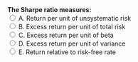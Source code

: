 ::: {.question-block}
<form onsubmit="event.preventDefault(); checkAnswer('module3_mcq_q33')" data-correct-answer="B">
<strong style="display: block;">The Sharpe ratio measures:</strong>
<label><input type="radio" name="module3_mcq_q33" value="A"> A. Return per unit of unsystematic risk</label><br>
<label><input type="radio" name="module3_mcq_q33" value="B"> B. Excess return per unit of total risk</label><br>
<label><input type="radio" name="module3_mcq_q33" value="C"> C. Excess return per unit of beta</label><br>
<label><input type="radio" name="module3_mcq_q33" value="D"> D. Excess return per unit of variance</label><br>
<label><input type="radio" name="module3_mcq_q33" value="E"> E. Return relative to risk-free rate</label><br>
</form>
<div id="feedback-module3_mcq_q33" class="feedback" data-status="" style="display:none;">
✅ Correct: B. Sharpe ratio = (Rp−Rf)/σp.
</div>
:::
